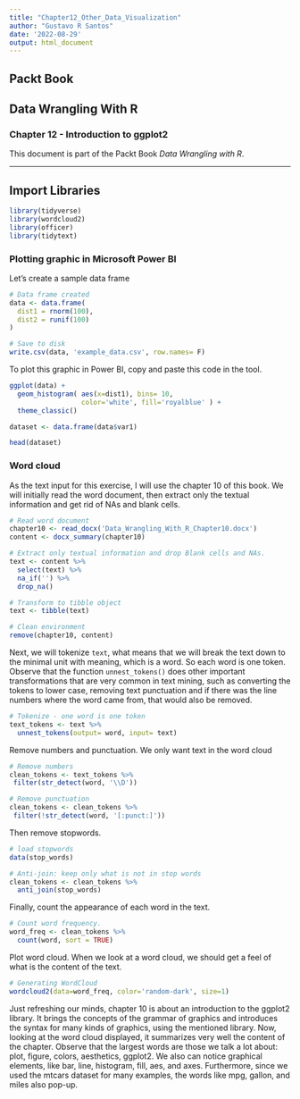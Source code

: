 ---
title: "Chapter12_Other_Data_Visualization"
author: "Gustavo R Santos"
date: '2022-08-29'
output: html_document
---

## Packt Book
## Data Wrangling With R
### Chapter 12 - Introduction to ggplot2

This document is part of the Packt Book *Data Wrangling with R*.

---

## Import Libraries
```{r}

library(tidyverse)
library(wordcloud2)
library(officer)
library(tidytext)

```


### Plotting graphic in Microsoft Power BI

Let's create a sample data frame
```{r}

# Data frame created
data <- data.frame(
  dist1 = rnorm(100),
  dist2 = runif(100)
)

# Save to disk
write.csv(data, 'example_data.csv', row.names= F)

```



To plot this graphic in Power BI, copy and paste this code in the tool.
```{r}

ggplot(data) + 
  geom_histogram( aes(x=dist1), bins= 10,
                  color='white', fill='royalblue' ) +
  theme_classic()

```


```{r}
dataset <- data.frame(data$var1)

head(dataset)
```


### Word cloud

As the text input for this exercise, I will use the chapter 10 of this book.
We will initially read the word document, then extract only the textual information and get rid of NAs and blank cells.
```{r}

# Read word document
chapter10 <- read_docx('Data_Wrangling_With_R_Chapter10.docx')
content <- docx_summary(chapter10)

# Extract only textual information and drop Blank cells and NAs.
text <- content %>% 
  select(text) %>% 
  na_if('') %>% 
  drop_na()

# Transform to tibble object
text <- tibble(text)

# Clean environment
remove(chapter10, content)

```

Next, we will tokenize `text`, what means that we will break the text down to the minimal unit with meaning, which is a word. So each word is one token.
Observe that the function `unnest_tokens()` does other important transformations that are very common in text mining, such as converting the tokens to lower case, removing text punctuation and if there was the line numbers where the word came from, that would also be removed.

```{r}

# Tokenize - one word is one token
text_tokens <- text %>%
  unnest_tokens(output= word, input= text)

```

Remove numbers and punctuation. We only want text in the word cloud

```{r}

# Remove numbers
clean_tokens <- text_tokens %>%
 filter(str_detect(word, '\\D'))

# Remove punctuation
clean_tokens <- clean_tokens %>%
 filter(!str_detect(word, '[:punct:]'))

```

Then remove stopwords.

```{r}

# load stopwords
data(stop_words)

# Anti-join: keep only what is not in stop words
clean_tokens <- clean_tokens %>%
  anti_join(stop_words)

```

Finally, count the appearance of each word in the text.

```{r}

# Count word frequency.
word_freq <- clean_tokens %>%
  count(word, sort = TRUE) 

```



Plot word cloud.
When we look at a word cloud, we should get a feel of what is the content of the text.

```{r}

# Generating WordCloud
wordcloud2(data=word_freq, color='random-dark', size=1)

```


Just refreshing our minds, chapter 10 is about an introduction to the ggplot2 library. It brings the concepts of the grammar of graphics and introduces the syntax for many kinds of graphics, using the mentioned library. 
Now, looking at the word cloud displayed, it summarizes very well the content of the chapter. Observe that the largest words are those we talk a lot about: plot, figure, colors, aesthetics, ggplot2. We also can notice graphical elements, like bar, line, histogram, fill, aes, and axes.  Furthermore, since we used the mtcars dataset for many examples, the words like mpg, gallon, and miles also pop-up.



